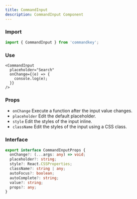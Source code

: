 ```yaml
---
title: CommandInput
description: CommandInput Component
---
```



### Import

```js
import { CommandInput } from 'commandkey';
```

### Use

```tsx
<CommandInput
  placeholder="Search"
  onChange={(e) => {
    console.log(e);
  }}
/>
```

### Props

- `onChange` Execute a function after the input value changes.
- `placeholder` Edit the default placeholder.
- `style` Edit the styles of the input inline.
- `className` Edit the styles of the input using a CSS class.

### Interface

```ts
export interface CommandInputProps {
  onChange?: (...args: any) => void;
  placeholder?: string;
  style?: React.CSSProperties;
  className?: string | any;
  autoFocus?: boolean;
  autoComplete?: string;
  value?: string;
  props?: any;
}
```

<CommandLanding client:idle />
